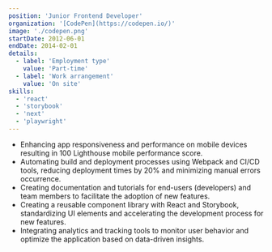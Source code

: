 ```yaml
---
position: 'Junior Frontend Developer'
organization: '[CodePen](https://codepen.io/)'
image: './codepen.png'
startDate: 2012-06-01
endDate: 2014-02-01
details:
  - label: 'Employment type'
    value: 'Part-time'
  - label: 'Work arrangement'
    value: 'On site'
skills:
  - 'react'
  - 'storybook'
  - 'next'
  - 'playwright'
---
```


- Enhancing app responsiveness and performance on mobile devices resulting in 100 Lighthouse mobile performance score.
- Automating build and deployment processes using Webpack and CI/CD tools, reducing deployment times by 20% and minimizing manual errors occurrence.
- Creating documentation and tutorials for end-users (developers) and team members to facilitate the adoption of new features.
- Creating a reusable component library with React and Storybook, standardizing UI elements and accelerating the development process for new features.
- Integrating analytics and tracking tools to monitor user behavior and optimize the application based on data-driven insights.

